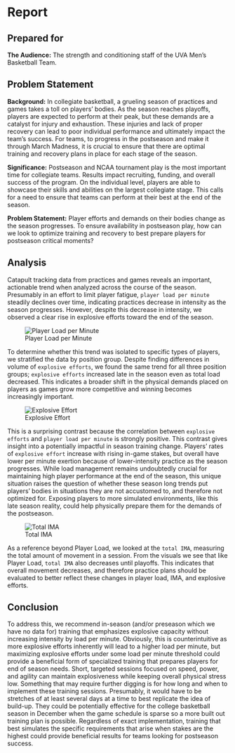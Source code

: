 # Report {.unnumbered}

## Prepared for {.unnumbered}

**The Audience:** The strength and conditioning staff of the UVA Men's Basketball Team.

## Problem Statement
**Background:** In collegiate basketball, a grueling season of practices and games takes a toll on players' bodies. As the season reaches playoffs, players are expected to perform at their peak, but these demands are a catalyst for injury and exhaustion. These injuries and lack of proper recovery can lead to poor individual performance and ultimately impact the team's success. For teams, to progress in the postseason and make it through March Madness, it is crucial to ensure that there are optimal training and recovery plans in place for each stage of the season.

**Significance:** Postseason and NCAA tournament play is the most important time for collegiate teams. Results impact recruiting, funding, and overall success of the program. On the individual level, players are able to showcase their skills and abilities on the largest collegiate stage. This calls for a need to ensure that teams can perform at their best at the end of the season.

**Problem Statement:** Player efforts and demands on their bodies change as the season progresses. To ensure availability in postseason play, how can we look to optimize training and recovery to best prepare players for postseason critical moments?

## Analysis

Catapult tracking data from practices and games reveals an important, actionable trend when analyzed across the course of the season. Presumably in an effort to limit player fatigue, ``player load per minute`` steadily declines over time, indicating practices decrease in intensity as the season progresses. However, despite this decrease in intensity, we observed a clear rise in explosive efforts toward the end of the season.

![Player Load per Minute](player_load_per_minute.png)

To determine whether this trend was isolated to specific types of players, we stratified the data by position group. Despite finding differences in volume of ``explosive efforts``, we found the same trend for all three position groups; ``explosive efforts`` increased late in the season even as total load decreased. This indicates a broader shift in the physical demands placed on players as games grow more competitive and winning becomes increasingly important.

![Explosive Effort](effort.png)

This is a surprising contrast because the correlation between ``explosive efforts`` and ``player load per minute`` is strongly positive. This contrast gives insight into a potentially impactful in season training change.  Players' rates of ``explosive effort`` increase with rising in-game stakes, but overall have lower per minute exertion because of lower-intensity practice as the season progresses. While load management remains undoubtedly crucial for maintaining high player performance at the end of the season, this unique situation raises the question of whether these season long trends put players’ bodies in situations they are not accustomed to, and therefore not optimized for. Exposing players to more simulated environments, like this late season reality, could help physically prepare them for the demands of the postseason.

![Total IMA](ima.png)

As a reference beyond Player Load, we looked at the ``total IMA``, measuring the total amount of movement in a session. From the visuals we see that like Player Load, ``total IMA`` also decreases until playoffs. This indicates that overall movement decreases, and therefore practice plans should be evaluated to better reflect these changes in player load, IMA, and explosive efforts.

## Conclusion

To address this, we recommend in-season (and/or preseason which we have no data for) training that emphasizes explosive capacity without increasing intensity by load per minute. Obviously, this is counterintuitive as more explosive efforts inherently will lead to a higher load per minute, but maximizing explosive efforts under some load per minute threshold could provide a beneficial form of specialized training that prepares players for end of season needs.  Short, targeted sessions focused on speed, power, and agility can maintain explosiveness while keeping overall physical stress low. 
Something that may require further digging is for how long and when to implement these training sessions. Presumably, it would have to be stretches of at least several days at a time to best replicate the idea of build-up. They could be potentially effective for the college basketball season in December when the game schedule is sparse so a more built out training plan is possible. Regardless of exact implementation, training that best simulates the specific requirements that arise when stakes are the highest could provide beneficial results for teams looking for postseason success.
